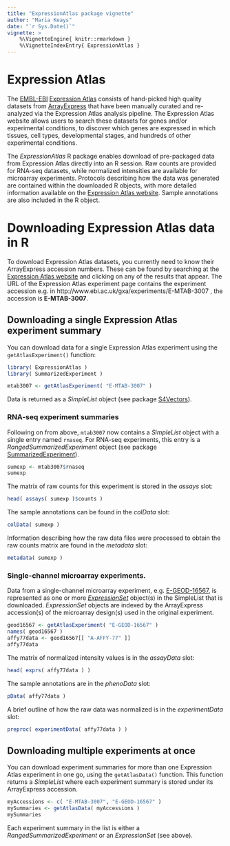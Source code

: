 ```yaml
---
title: "ExpressionAtlas package vignette"
author: "Maria Keays"
date: "`r Sys.Date()`"
vignette: >
    %\VignetteEngine{ knitr::rmarkdown }
    %\VignetteIndexEntry{ ExpressionAtlas }
---
```


# Expression Atlas

The [EMBL-EBI](http://www.ebi.ac.uk) [Expression
Atlas](http://www.ebi.ac.uk/gxa) consists of hand-picked high quality datasets
from [ArrayExpress](http://www.ebi.ac.uk/arrayexpress) that have been manually
curated and re-analyzed via the Expression Atlas analysis pipeline. The
Expression Atlas website allows users to search these datasets for genes and/or
experimental conditions, to discover which genes are expressed in which
tissues, cell types, developmental stages, and hundreds of other experimental
conditions.

The *ExpressionAtlas* R package enables download of pre-packaged data from
Expression Atlas directly into an R session. Raw counts are provided for
RNA-seq datasets, while normalized intensities are available for microarray
experiments. Protocols describing how the data was generated are contained within
the downloaded R objects, with more detailed information available on the
[Expression Atlas website](http://www.ebi.ac.uk/gxa). Sample annotations are
also included in the R object.

# Downloading Expression Atlas data in R

To download Expression Atlas datasets, you currently need to know their
ArrayExpress accession numbers. These can be found by searching at the
[Expression Atlas website](http://www.ebi.ac.uk/gxa) and clicking on any of the
results that appear. The URL of the Expression Atlas experiment page contains
the experiment accession e.g. in
http://www.ebi.ac.uk/gxa/experiments/E-MTAB-3007 , the accession is
**E-MTAB-3007**.

## Downloading a single Expression Atlas experiment summary

You can download data for a single Expression Atlas experiment using the
`getAtlasExperiment()` function:

```r
library( ExpressionAtlas )
library( SummarizedExperiment )

mtab3007 <- getAtlasExperiment( "E-MTAB-3007" )
```

Data is returned as a *SimpleList* object (see package
[S4Vectors](http://bioconductor.org/packages/release/bioc/html/S4Vectors.html)).

### RNA-seq experiment summaries

Following on from above, `mtab3007` now contains a *SimpleList* object 
with a single entry named `rnaseq`. For RNA-seq experiments, this entry is a
*RangedSummarizedExperiment* object (see package
[SummarizedExperiment](http://bioconductor.org/packages/release/bioc/html/SummarizedExperiment.html)).

```r
sumexp <- mtab3007$rnaseq
sumexp
```

The matrix of raw counts for this experiment is stored in the *assays* slot:

```r
head( assays( sumexp )$counts )
```

The sample annotations can be found in the *colData* slot:

```r
colData( sumexp )
```

Information describing how the raw data files were processed to obtain the raw
counts matrix are found in the *metadata* slot:

```r
metadata( sumexp )
```

### Single-channel microarray experiments.

Data from a single-channel microarray experiment, e.g.
[E-GEOD-16567](http://www.ebi.ac.uk/gxa/experiments/E-GEOD-16567), is
represented as one or more
*[ExpressionSet](https://www.bioconductor.org/packages/release/bioc/vignettes/Biobase/inst/doc/ExpressionSetIntroduction.pdf)*
object(s) in the SimpleList that is downloaded. *ExpressionSet* objects are
indexed by the ArrayExpress accession(s) of the microarray design(s) used in the
original experiment.

```r
geod16567 <- getAtlasExperiment( "E-GEOD-16567" )
names( geod16567 )
affy77data <- geod16567[[ "A-AFFY-77" ]]
affy77data
```

The matrix of normalized intensity values is in the *assayData* slot:

```r
head( exprs( affy77data ) )
```

The sample annotations are in the *phenoData* slot:

```r
pData( affy77data )
```

A brief outline of how the raw data was normalized is in the *experimentData* slot:

```r
preproc( experimentData( affy77data ) )
```

## Downloading multiple experiments at once

You can download experiment summaries for more than one Expression Atlas
experiment in one go, using the `getAtlasData()` function. This function
returns a *SimpleList* where each experiment summary is stored under its
ArrayExpress accession.

```r
myAccessions <- c( "E-MTAB-3007", "E-GEOD-16567" )
mySummaries <- getAtlasData( myAccessions )
mySummaries
```

Each experiment summary in the list is either a *RangedSummarizedExperiment* or
an *ExpressionSet* (see above).
